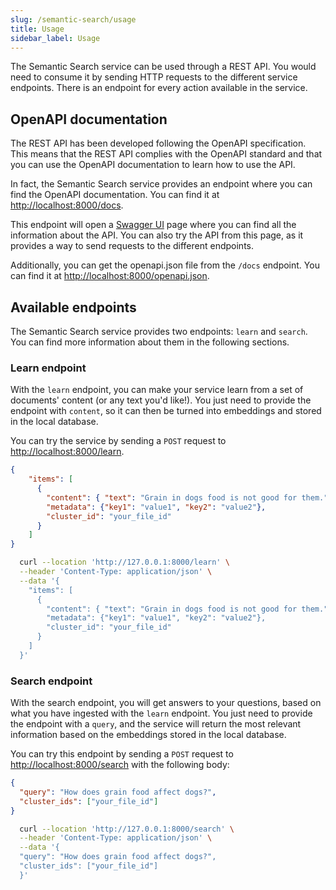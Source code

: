 ```yaml
---
slug: /semantic-search/usage
title: Usage
sidebar_label: Usage
---
```



The Semantic Search service can be used through a REST API. You would need to consume it by sending HTTP requests to the different service endpoints. There is an endpoint for every action available in the service.

## OpenAPI documentation

The REST API has been developed following the OpenAPI specification. This means that the REST API complies with the OpenAPI standard and that you can use the OpenAPI documentation to learn how to use the API. 

In fact, the Semantic Search service provides an endpoint where you can find the OpenAPI documentation. You can find it at [http://localhost:8000/docs](http://localhost:8000/docs).

This endpoint will open a [Swagger UI](https://swagger.io/) page where you can find all the information about the API. You can also try the API from this page, as it provides a way to send requests to the different endpoints.

Additionally, you can get the openapi.json file from the `/docs` endpoint. You can find it at [http://localhost:8000/openapi.json](http://localhost:8000/openapi.json).

## Available endpoints

The Semantic Search service provides two endpoints: `learn` and `search`. You can find more information about them in the following sections.

### Learn endpoint

With the `learn` endpoint, you can make your service learn from a set of documents' content (or any text you'd like!). You
just need to provide the endpoint with `content`, so it can then be turned into embeddings and stored in the local database.

You can try the service by sending a `POST` request to [http://localhost:8000/learn](http://localhost:8000/learn).

<Tabs groupId="api-request">
<TabItem value="json" label="JSON Body" default>

```json
{
    "items": [
      {
        "content": { "text": "Grain in dogs food is not good for them."},      
        "metadata": {"key1": "value1", "key2": "value2"},
        "cluster_id": "your_file_id"
      }
    ]
}
```

</TabItem>
<TabItem value="curl" label="CURL Request">

```bash
  curl --location 'http://127.0.0.1:8000/learn' \
  --header 'Content-Type: application/json' \
  --data '{
    "items": [
      {
        "content": { "text": "Grain in dogs food is not good for them."},      
        "metadata": {"key1": "value1", "key2": "value2"},
        "cluster_id": "your_file_id"
      }
    ]
  }'
```

  </TabItem>
</Tabs>


### Search endpoint

With the search endpoint, you will get answers to your questions, based on what you have ingested with
the `learn` endpoint. You just need to provide the endpoint with a `query`, and the service will return the most
relevant information based on the embeddings stored in the local database.

You can try this endpoint by sending a `POST` request to [http://localhost:8000/search](http://localhost:8000/search) with the following body:

<Tabs groupId="api-request">
<TabItem value="json" label="JSON Body" default>

```json
{
  "query": "How does grain food affect dogs?",
  "cluster_ids": ["your_file_id"]
}
```

</TabItem>
<TabItem value="curl" label="CURL Request">

```bash
  curl --location 'http://127.0.0.1:8000/search' \
  --header 'Content-Type: application/json' \
  --data '{
  "query": "How does grain food affect dogs?",
  "cluster_ids": ["your_file_id"]
  }'
```

  </TabItem>
</Tabs>